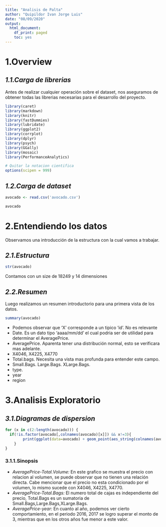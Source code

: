 ```yaml
---
title: "Analisis de Palta"
author: "Quipildor Ivan Jorge Luis"
date: "08/09/2020"
output:
  html_document:
    df_print: paged
    toc: yes
---
```

# **1.Overview**
## *1.1.Carga de librerias* 

Antes de realizar cualquier operación sobre el dataset, nos aseguramos de obtener todas las librerias necesarias para el desarrollo del proyecto.
```r

library(caret)
library(markdown)
library(knitr)
library(fastDummies)
library(lubridate)
library(ggplot2)
library(corrplot)
library(dplyr)
library(psych)
library(GGally)
library(mosaic)
library(PerformanceAnalytics)

# Quitar la notacion cientifica
options(scipen = 999)
```

## *1.2.Carga de dataset*
```r
avocado <- read.csv('avocado.csv')

avocado
```

# **2.Entendiendo los datos**
Observamos una introducción de la estructura con la cual vamos a trabajar.

## *2.1.Estructura*
```r
str(avocado)
```
Contamos con un size de 18249 y 14 dimensiones

## *2.2.Resumen*
Luego realizamos un resumen introductorio para una primera vista de los datos.
```r
summary(avocado)
```


- Podemos observar que 'X' corresponde a un tipico 'id'. No es relevante
- Date. Es un dato tipo 'aaaa/mm/dd' el cual podria ser de utilidad para determinar el AveragePrice.
- AveragePrice. Aparenta tener una distribución normal, esto se verificara mas adelante.
- X4046, X4225, X4770
- Total.bags. Necesita una vista mas profunda para entender este campo.
- Small.Bags. Large.Bags. XLarge.Bags.
- type.
- year
- region

# **3.Analisis Exploratorio**

## *3.1.Diagramas de dispersion*

```r
for (x in c(2:length(avocado))) {
  if(!is.factor(avocado[,colnames(avocado)[x]]) && x!=3){
        print(ggplot(data=avocado) + geom_point(aes_string(colnames(avocado)[3],colnames(avocado)[x])) + ggtitle(paste("Diagrama dispersion",colnames(avocado)[3],colnames(avocado)[x])))
    }
}

```

### 3.1.1.Sinopsis
- *AveragePrice-Total.Volume:* En este grafico se muestra el precio con relacion al volumen, se puede observar que no tienen una relación directa. Cabe mencionar que el precio no esta condicionado por el volumen, lo mismo sucede con X4046, X4225, X4770. 
- *AveragePrice-Total.Bags:* El numero total de cajas es independiente del precio, Total.Bags es un sumatoria de Small.Bags,Large.Bags,XLarge.Bags.
- *AveragePrice-year:* En cuanto al año, podemos ver cierto comportamiento, en el periodo 2016, 2017 se logro superar el monto de 3, mientras que en los otros años fue menor a este valor.